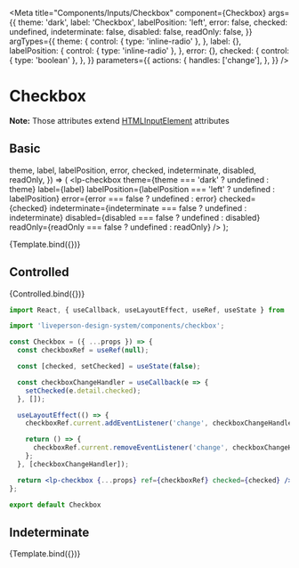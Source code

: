 

<Meta
  title="Components/Inputs/Checkbox"
  component={Checkbox}
  args={{
    theme: 'dark',
    label: 'Checkbox',
    labelPosition: 'left',
    error: false,
    checked: undefined,
    indeterminate: false,
    disabled: false,
    readOnly: false,
  }}
  argTypes={{
    theme: {
      control: { type: 'inline-radio' },
    },
    label: {},
    labelPosition: {
      control: { type: 'inline-radio' },
    },
    error: {},
    checked: {
      control: { type: 'boolean' },
    },
  }}
  parameters={{
    actions: {
      handles: ['change'],
    },
  }}
/>

# Checkbox

<ArgsTable of={Checkbox} />

**Note:** Those attributes extend [HTMLInputElement](https://www.w3schools.com/tags/tag_input.asp) attributes

## Basic

  theme,
  label,
  labelPosition,
  error,
  checked,
  indeterminate,
  disabled,
  readOnly,
}) => (
  <lp-checkbox
    theme={theme === 'dark' ? undefined : theme}
    label={label}
    labelPosition={labelPosition === 'left' ? undefined : labelPosition}
    error={error === false ? undefined : error}
    checked={checked}
    indeterminate={indeterminate === false ? undefined : indeterminate}
    disabled={disabled === false ? undefined : disabled}
    readOnly={readOnly === false ? undefined : readOnly}
  />
);

<Canvas>
  <Story name="Basic">
    {Template.bind({})}
  </Story>
</Canvas>

## Controlled

<Canvas withSource={SourceState.NONE}>
  <Story
    name="Controlled"
    args={{ label: 'Checked', checked: true }}
    parameters={{
      controls: { disable: true },
      actions: { disable: true },
    }}
  >
    {Controlled.bind({})}
  </Story>
</Canvas>

```jsx
import React, { useCallback, useLayoutEffect, useRef, useState } from 'react';

import 'liveperson-design-system/components/checkbox';

const Checkbox = ({ ...props }) => {
  const checkboxRef = useRef(null);

  const [checked, setChecked] = useState(false);

  const checkboxChangeHandler = useCallback(e => {
    setChecked(e.detail.checked);
  }, []);

  useLayoutEffect(() => {
    checkboxRef.current.addEventListener('change', checkboxChangeHandler);

    return () => {
      checkboxRef.current.removeEventListener('change', checkboxChangeHandler);
    };
  }, [checkboxChangeHandler]);

  return <lp-checkbox {...props} ref={checkboxRef} checked={checked} />;
};

export default Checkbox
```

## Indeterminate

<Canvas withSource={SourceState.OPEN}>
  <Story
    name="Indeterminate"
    args={{ label: 'Indeterminate', indeterminate: true }}
    parameters={{
      controls: { disable: true },
      actions: { disable: true },
    }}
  >
    {Template.bind({})}
  </Story>
</Canvas>
